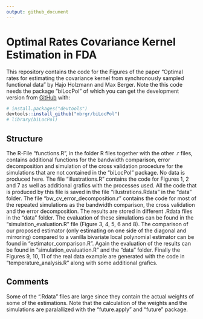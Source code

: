 ```yaml
---
output: github_document
---
```



# Optimal Rates Covariance Kernel Estimation in FDA

<!-- badges: start -->
<!-- badges: end -->

This repository contains the code for the Figures of the paper "Optimal rates for estimating the covariance kernel from
synchronously sampled functional data" by Hajo Holzmann and Max Berger. Note the this code needs the package "biLocPol" of 
which you can get the development version from [GitHub](https://github.com/) with:

``` r
# install.packages("devtools")
devtools::install_github("mbrgr/biLocPol")
# library(biLocPol)
```

## Structure 

The R-File "functions.R", in the folder R files together with the other .r files, contains additional functions for the bandwidth comparison, error decomposition and simulation of the cross validation procedure for the simulations that are not contained in the "biLocPol" package. No data is produced here. 
The file "illustrations.R" contains the code for Figures 1, 2 and 7 as well as additional grafics with the processes used. All the code that is produced by this file is saved in the file "illustrations.Rdata" in the "data" folder. The file "bw_cv_error_decomposition.r" contains the code for most of the repeated simulations as the bandwidth comparison, the cross validation and the error decomposition. The results are stored in different .Rdata files in the "data" folder. The evaluation of these simulations can be found in the "simulation_evaluation.R" file (Figure 3, 4, 5, 6 and 8). The comparison of our proposed estimator (only estimating on one side of the diagonal and mirroring) compared to a vanilla bivariate local polynomial estimator can be found in "estimator_comparison.R". Again the evaluation of the results can be found in "simulation_evaluation.R" and the "data" folder. Finally the Figures 9, 10, 11 of the real data example are generated with the code in "temperature_analysis.R" along with some additional grafics. 

## Comments 

Some of the ".Rdata" files are large since they contain the actual weights of some of the estimations. Note that the calculation of the weights and the simulations are paralallized with the "future.apply" and "future" package.
